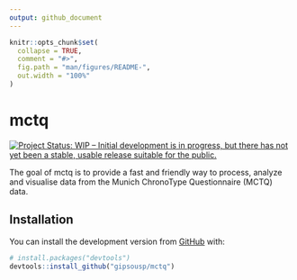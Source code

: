 ```yaml
---
output: github_document
---
```


<!-- README.md is generated from README.Rmd. Please edit that file -->

```r
knitr::opts_chunk$set(
  collapse = TRUE,
  comment = "#>",
  fig.path = "man/figures/README-",
  out.width = "100%"
)
```

# mctq

<!-- badges: start -->

[![Project Status: WIP – Initial development is in progress, but there has not yet been a stable, usable release suitable for the public.](https://www.repostatus.org/badges/latest/wip.svg)](https://www.repostatus.org/#wip)

<!-- To do: Add Code coverage (when possible) <https://docs.codecov.io/> -->

<!-- badges: end -->

The goal of mctq is to provide a fast and friendly way to process, analyze and visualise data from the Munich ChronoType Questionnaire (MCTQ) data.

## Installation

You can install the development version from [GitHub](https://github.com/) with:

``` r
# install.packages("devtools")
devtools::install_github("gipsousp/mctq")
```
